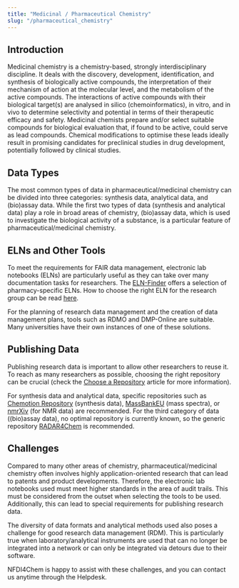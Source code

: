```yaml
---
title: "Medicinal / Pharmaceutical Chemistry"
slug: "/pharmaceutical_chemistry"
---
```



<LbeChip title="medicinal chemistry" />
<LbeChip title="epidemiology" />

## Introduction

Medicinal chemistry is a chemistry-based, strongly interdisciplinary discipline. It deals with the discovery, development, identification, and synthesis of biologically active compounds, the interpretation of their mechanism of action at the molecular level, and the metabolism of the active compounds. The interactions of active compounds with their biological target(s) are analysed in silico (chemoinformatics), in vitro, and in vivo to determine selectivity and potential in terms of their therapeutic efficacy and safety. Medicinal chemists prepare and/or select suitable compounds for biological evaluation that, if found to be active, could serve as lead compounds. Chemical modifications to optimise these leads ideally result in promising candidates for preclinical studies in drug development, potentially followed by clinical studies.

## Data Types

The most common types of data in pharmaceutical/medicinal chemistry can be divided into three categories: synthesis data, analytical data, and (bio)assay data. While the first two types of data (synthesis and analytical data) play a role in broad areas of chemistry, (bio)assay data, which is used to investigate the biological activity of a substance, is a particular feature of pharmaceutical/medicinal chemistry.

## ELNs and Other Tools

To meet the requirements for FAIR data management, electronic lab notebooks (ELNs) are particularly useful as they can take over many documentation tasks for researchers. The [ELN-Finder](https://eln-finder.ulb.tu-darmstadt.de/search?f.K03=Pharmacy,equals&spc.page=1) offers a selection of pharmacy-specific ELNs. How to choose the right ELN for the research group can be read [here](https://knowledgebase.nfdi4chem.de/knowledge_base/docs/choose_eln/).

<ElnFinderPharm />

For the planning of research data management and the creation of data management plans, tools such as RDMO and DMP-Online are suitable. Many universities have their own instances of one of these solutions.

## Publishing Data

Publishing research data is important to allow other researchers to reuse it. To reach as many researchers as possible, choosing the right repository can be crucial (check the [Choose a Repository](https://knowledgebase.nfdi4chem.de/knowledge_base/docs/choose_repository/) article for more information).

For synthesis data and analytical data, specific repositories such as [Chemotion Repository](https://www.chemotion-repository.net/welcome) (synthesis data), [MassBankEU](https://massbank.eu/MassBank/) (mass spectra), or [nmrXiv](https://nmrxiv.org/) (for NMR data) are recommended. For the third category of data ((bio)assay data), no optimal repository is currently known, so the generic repository [RADAR4Chem](https://radar.products.fiz-karlsruhe.de/de/radarabout/radar4chem) is recommended.

## Challenges

Compared to many other areas of chemistry, pharmaceutical/medicinal chemistry often involves highly application-oriented research that can lead to patents and product developments. Therefore, the electronic lab notebooks used must meet higher standards in the area of audit trails. This must be considered from the outset when selecting the tools to be used. Additionally, this can lead to special requirements for publishing research data.

The diversity of data formats and analytical methods used also poses a challenge for good research data management (RDM). This is particularly true when laboratory/analytical instruments are used that can no longer be integrated into a network or can only be integrated via detours due to their software.

NFDI4Chem is happy to assist with these challenges, and you can contact us anytime through the Helpdesk.
